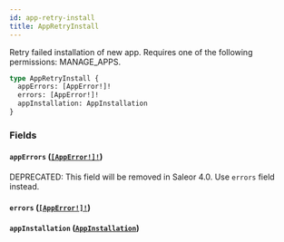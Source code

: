 ```yaml
---
id: app-retry-install
title: AppRetryInstall
---
```


Retry failed installation of new app. Requires one of the following permissions: MANAGE_APPS.

```graphql
type AppRetryInstall {
  appErrors: [AppError!]!
  errors: [AppError!]!
  appInstallation: AppInstallation
}
```

### Fields

#### `appErrors` ([`[AppError!]!`](../../../developer/api-reference/objects/app-error))

<span class="badge badge--warning">DEPRECATED: This field will be removed in Saleor 4.0. Use `errors` field instead.</span>

#### `errors` ([`[AppError!]!`](../../../developer/api-reference/objects/app-error))

#### `appInstallation` ([`AppInstallation`](../../../developer/api-reference/objects/app-installation))

